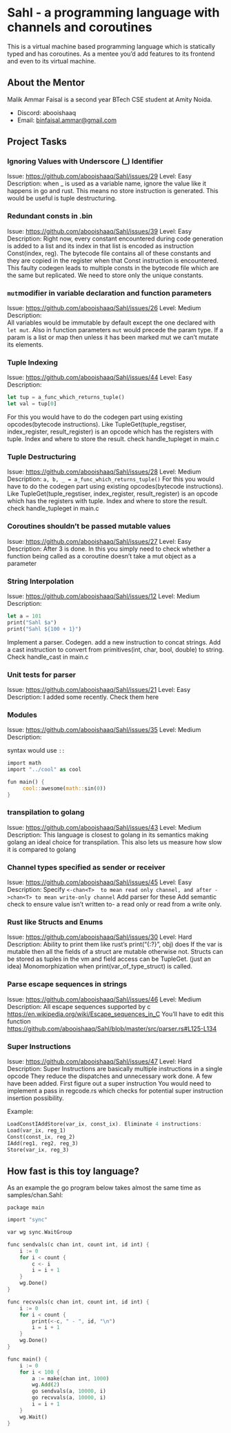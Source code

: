 # **Sahl - a programming language with channels and coroutines**

This is a virtual machine based programming language which is statically typed and has coroutines. As a mentee you’d add features to its frontend and even to its virtual machine.

## About the Mentor

Malik Ammar Faisal is a second year BTech CSE student at Amity Noida.

- Discord: abooishaaq
- Email: binfaisal.ammar@gmail.com

## Project Tasks

### Ignoring Values with Underscore (\_) Identifier

Issue: https://github.com/abooishaaq/Sahl/issues/29
Level: Easy
Description: when \_ is used as a variable name, ignore the value like it happens in go and rust. This means no store instruction is generated. This would be useful is tuple destructuring.

### Redundant consts in .bin

Issue: https://github.com/abooishaaq/Sahl/issues/39
Level: Easy
Description:
Right now, every constant encountered during code generation is added to a list and its index in that list is encoded as instruction Const(index, reg). The bytecode file contains all of these constants and they are copied in the register when that Const instruction is encountered.
This faulty codegen leads to multiple consts in the bytecode file which are the same but replicated. We need to store only the unique constants.

### `mut`modifier in variable declaration and function parameters

Issue: https://github.com/abooishaaq/Sahl/issues/26
Level: Medium
Description:  
All variables would be immutable by default except the one declared with ` let mut`. Also in function parameters `mut` would precede the param type. If a param is a list or map then unless it has been marked mut we can’t mutate its elements.

### Tuple Indexing

Issue: https://github.com/abooishaaq/Sahl/issues/44
Level: Easy
Description:

```rust
let tup = a_func_which_returns_tuple()
let val = tup[0]
```

For this you would have to do the codegen part using existing opcodes(bytecode instructions). Like TupleGet(tuple_regstiser, index_register, result_register) is an opcode which has the registers with tuple. Index and where to store the result. check handle_tupleget in main.c

### Tuple Destructuring

Issue: https://github.com/abooishaaq/Sahl/issues/28
Level: Medium
Description: `a, b, _ = a_func_which_returns_tuple()`
For this you would have to do the codegen part using existing opcodes(bytecode instructions). Like TupleGet(tuple_regstiser, index_register, result_register) is an opcode which has the registers with tuple. Index and where to store the result. check handle_tupleget in main.c

### Coroutines shouldn’t be passed mutable values

Issue: https://github.com/abooishaaq/Sahl/issues/27
Level: Easy
Description: After 3 is done. In this you simply need to check whether a function being called as a coroutine doesn’t take a mut object as a parameter

### String Interpolation

Issue: https://github.com/abooishaaq/Sahl/issues/12
Level: Medium
Description:

```rust
let a = 101
print("Sahl $a")
print("Sahl ${100 + 1}")
```

Implement a parser.
Codegen.
add a new instruction to concat strings.
Add a cast instruction to convert from primitives(int, char, bool, double) to string. Check handle_cast in main.c

### Unit tests for parser

Issue: https://github.com/abooishaaq/Sahl/issues/21
Level: Easy
Description: I added some recently. Check them here

### Modules

Issue: https://github.com/abooishaaq/Sahl/issues/35
Level: Medium
Description:

syntax would use `::`

```rust
import math
import "../cool" as cool

fun main() {
     cool::awesome(math::sin(0))
}
```

### transpilation to golang

Issue: https://github.com/abooishaaq/Sahl/issues/43
Level: Medium
Description: This language is closest to golang in its semantics making golang an ideal choice for transpilation. This also lets us measure how slow it is compared to golang

### Channel types specified as sender or receiver

Issue: https://github.com/abooishaaq/Sahl/issues/45
Level: Easy
Description:
Specify `<-chan<T>  to mean read only channel, and after ->chan<T> to mean write-only channel`
Add parser for these
Add semantic check to ensure value isn’t written to- a read only or read from a write only.

### Rust like Structs and Enums

Issue: https://github.com/abooishaaq/Sahl/issues/30
Level: Hard
Description:
Ability to print them like rust’s print(“{:?}”, obj) does
If the var is mutable then all the fields of a struct are mutable otherwise not.
Structs can be stored as tuples in the vm and field access can be TupleGet. (just an idea)
Monomorphization when print(var_of_type_struct) is called.

### Parse escape sequences in strings

Issue: https://github.com/abooishaaq/Sahl/issues/46
Level: Medium
Description:
All escape sequences supported by c https://en.wikipedia.org/wiki/Escape_sequences_in_C
You’ll have to edit this function https://github.com/abooishaaq/Sahl/blob/master/src/parser.rs#L125-L134

### Super Instructions

Issue: https://github.com/abooishaaq/Sahl/issues/47
Level: Hard
Description:
Super Instructions are basically multiple instructions in a single opcode
They reduce the dispatches and unnecessary work done.
A few have been added.
First figure out a super instruction
You would need to implement a pass in regcode.rs which checks for potential super instruction insertion possibility.

Example:

```rust
LoadConstIAddStore(var_ix, const_ix). Eliminate 4 instructions:
Load(var_ix, reg_1)
Const(const_ix, reg_2)
IAdd(reg1, reg2, reg_3)
Store(var_ix, reg_3)
```

## How fast is this toy language?

As an example the go program below takes almost the same time as samples/chan.Sahl:

`package main`

```rust
import "sync"

var wg sync.WaitGroup

func sendvals(c chan int, count int, id int) {
    i := 0
    for i < count {
        c <- i
        i = i + 1
    }
    wg.Done()
}

func recvvals(c chan int, count int, id int) {
    i := 0
    for i < count {
        print(<-c, " - ", id, "\n")
        i = i + 1
    }
    wg.Done()
}

func main() {
    i := 0
    for i < 100 {
        a := make(chan int, 1000)
        wg.Add(2)
        go sendvals(a, 10000, i)
        go recvvals(a, 10000, i)
        i = i + 1
    }
    wg.Wait()
}
```
